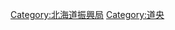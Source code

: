 {{catmore|石狩振興局}}

{{DEFAULTSORT:Ishikari Kannai}}
[[Category:北海道振興局|Category:北海道振興局]]
[[Category:道央|Category:道央]]